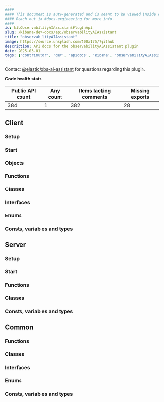 ```yaml
---
####
#### This document is auto-generated and is meant to be viewed inside our experimental, new docs system.
#### Reach out in #docs-engineering for more info.
####
id: kibObservabilityAIAssistantPluginApi
slug: /kibana-dev-docs/api/observabilityAIAssistant
title: "observabilityAIAssistant"
image: https://source.unsplash.com/400x175/?github
description: API docs for the observabilityAIAssistant plugin
date: 2025-03-01
tags: ['contributor', 'dev', 'apidocs', 'kibana', 'observabilityAIAssistant']
---
```




Contact [@elastic/obs-ai-assistant](https://github.com/orgs/elastic/teams/obs-ai-assistant) for questions regarding this plugin.

**Code health stats**

| Public API count  | Any count | Items lacking comments | Missing exports |
|-------------------|-----------|------------------------|-----------------|
| 384 | 1 | 382 | 28 |

## Client

### Setup
<DocDefinitionList data={[observabilityAIAssistantObj.client.setup]}/>

### Start
<DocDefinitionList data={[observabilityAIAssistantObj.client.start]}/>

### Objects
<DocDefinitionList data={observabilityAIAssistantObj.client.objects}/>

### Functions
<DocDefinitionList data={observabilityAIAssistantObj.client.functions}/>

### Classes
<DocDefinitionList data={observabilityAIAssistantObj.client.classes}/>

### Interfaces
<DocDefinitionList data={observabilityAIAssistantObj.client.interfaces}/>

### Enums
<DocDefinitionList data={observabilityAIAssistantObj.client.enums}/>

### Consts, variables and types
<DocDefinitionList data={observabilityAIAssistantObj.client.misc}/>

## Server

### Setup
<DocDefinitionList data={[observabilityAIAssistantObj.server.setup]}/>

### Start
<DocDefinitionList data={[observabilityAIAssistantObj.server.start]}/>

### Functions
<DocDefinitionList data={observabilityAIAssistantObj.server.functions}/>

### Classes
<DocDefinitionList data={observabilityAIAssistantObj.server.classes}/>

### Consts, variables and types
<DocDefinitionList data={observabilityAIAssistantObj.server.misc}/>

## Common

### Functions
<DocDefinitionList data={observabilityAIAssistantObj.common.functions}/>

### Classes
<DocDefinitionList data={observabilityAIAssistantObj.common.classes}/>

### Interfaces
<DocDefinitionList data={observabilityAIAssistantObj.common.interfaces}/>

### Enums
<DocDefinitionList data={observabilityAIAssistantObj.common.enums}/>

### Consts, variables and types
<DocDefinitionList data={observabilityAIAssistantObj.common.misc}/>

